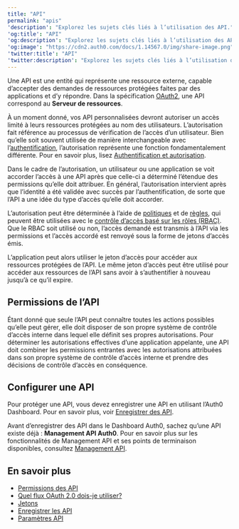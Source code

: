 ```yaml
---
title: "API"
permalink: "apis"
'description': "Explorez les sujets clés liés à l’utilisation des API."
'og:title': "API"
'og:description': "Explorez les sujets clés liés à l’utilisation des API."
'og:image': "https://cdn2.auth0.com/docs/1.14567.0/img/share-image.png"
'twitter:title': "API"
'twitter:description': "Explorez les sujets clés liés à l’utilisation des API."
---
```


Une API est une entité qui représente une ressource externe, capable d’accepter des demandes de ressources protégées faites par des applications et d’y répondre. Dans la spécification [OAuth2](https://tools.ietf.org/html/rfc6749), une API correspond au **Serveur de ressources**.

À un moment donné, vos API personnalisées devront autoriser un accès limité à leurs ressources protégées au nom des utilisateurs. L’autorisation fait référence au processus de vérification de l’accès d’un utilisateur. Bien qu’elle soit souvent utilisée de manière interchangeable avec l’[authentification](/docs/fr-ca/authenticate), l’autorisation représente une fonction fondamentalement différente. Pour en savoir plus, lisez [Authentification et autorisation](/docs/fr-ca/get-started/identity-fundamentals/authentication-and-authorization).

Dans le cadre de l’autorisation, un utilisateur ou une application se voit accorder l’accès à une API après que celle-ci a déterminé l’étendue des permissions qu’elle doit attribuer. En général, l’autorisation intervient après que l’identité a été validée avec succès par l’authentification, de sorte que l’API a une idée du type d’accès qu’elle doit accorder.

L’autorisation peut être déterminée à l’aide de [politiques](/docs/fr-ca/manage-users/access-control/authorization-policies) et de [règles](/docs/fr-ca/manage-users/access-control/rules-for-authorization-policies), qui peuvent être utilisées avec le [contrôle d’accès basé sur les rôles (RBAC)](/docs/fr-ca/manage-users/access-control/rbac). Que le RBAC soit utilisé ou non, l’accès demandé est transmis à l’API via les permissions et l’accès accordé est renvoyé sous la forme de jetons d’accès émis.

L’application peut alors utiliser le jeton d’accès pour accéder aux ressources protégées de l’API. Le même jeton d’accès peut être utilisé pour accéder aux ressources de l’API sans avoir à s’authentifier à nouveau jusqu’à ce qu’il expire.

## Permissions de l’API

Étant donné que seule l’API peut connaître toutes les actions possibles qu’elle peut gérer, elle doit disposer de son propre système de contrôle d’accès interne dans lequel elle définit ses propres autorisations. Pour déterminer les autorisations effectives d’une application appelante, une API doit combiner les permissions entrantes avec les autorisations attribuées dans son propre système de contrôle d’accès interne et prendre des décisions de contrôle d’accès en conséquence.

## Configurer une API

Pour protéger une API, vous devez enregistrer une API en utilisant l’<Tooltip href="/docs/docs/fr-ca/glossary?term=auth0-dashboard" tip="Auth0 Dashboard
Principal produit d’Auth0 pour configurer vos services." cta="Voir le glossaire">Auth0 Dashboard</Tooltip>. Pour en savoir plus, voir [Enregistrer des API](/docs/fr-ca/get-started/auth0-overview/set-up-apis).

<Callout icon="file-lines" color="#0EA5E9" iconType="regular">

Avant d’enregistrer des API dans le Dashboard Auth0, sachez qu’une API existe déjà : **Management API Auth0**. Pour en savoir plus sur les fonctionnalités de Management API et ses points de terminaison disponibles, consultez [Management API](/docs/fr-ca/api/management/v2).

</Callout>

## En savoir plus

* [Permissions des API](/docs/fr-ca/get-started/apis/scopes/api-scopes)
* [Quel flux OAuth 2.0 dois-je utiliser?](/docs/fr-ca/get-started/authentication-and-authorization-flow/which-oauth-2-0-flow-should-i-use)
* [Jetons](/docs/fr-ca/secure/tokens)
* [Enregistrer les API](/docs/fr-ca/get-started/auth0-overview/set-up-apis)
* [Paramètres API](/docs/fr-ca/get-started/apis/api-settings)
